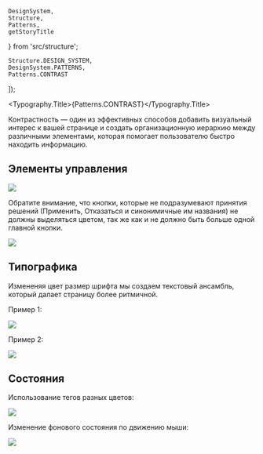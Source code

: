 
    DesignSystem,
    Structure,
    Patterns,
    getStoryTitle
} from 'src/structure';

    Structure.DESIGN_SYSTEM,
    DesignSystem.PATTERNS,
    Patterns.CONTRAST
]);

<Meta title={title} />

<Typography.Title>{Patterns.CONTRAST}</Typography.Title>

Контрастность — один из эффективных способов добавить визуальный интерес к вашей странице и создать организационную иерархию между различными элементами, которая помогает пользователю быстро находить информацию.

## Элементы управления

<img src="./stories/system/patterns/сontrast/сontrast.png" width={600} />

<br />

Обратите внимание, что кнопки, которые не подразумевают принятия решений (Применить, Отказаться и синонимичные им названия) не должны выделяться цветом, так же как и не должно быть больше одной главной кнопки.

<img src="./stories/system/patterns/сontrast/buttons.png" width={600} />

## Типографика

Измененяя цвет размер шрифта мы создаем текстовый ансамбль, который далает страницу более ритмичной.

Пример 1:

<img src="./stories/system/patterns/сontrast/text1.png" width={600} />

Пример 2:

<img src="./stories/system/patterns/сontrast/text2.png" width={600} />

## Состояния

Использование тегов разных цветов:

<img src="./stories/system/patterns/сontrast/static-contrast.png" width={600} />

Изменение фонового состояния по движению мыши:

<img src="./stories/system/patterns/сontrast/dynamic-contrast.png" width={600} />

